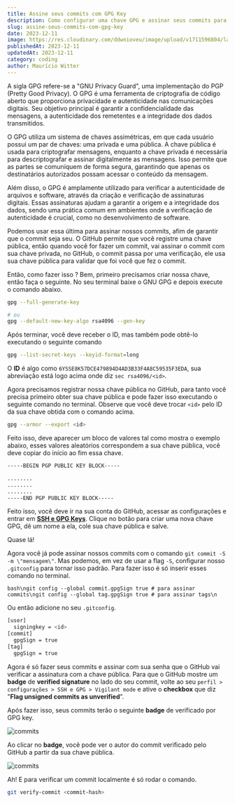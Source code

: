 ```yaml
---
title: Assine seus commits com GPG Key
description: Como configurar uma chave GPG e assinar seus commits para que o GitHub adicione o badge de verificado aos seus commits.
slug: assine-seus-commits-com-gpg-key
date: 2023-12-11
image: https://res.cloudinary.com/ddwnioveu/image/upload/v1711596804/large_screensht_23_11_11_09_42_09_0974113a42.png
publishedAt: 2023-12-11
updatedAt: 2023-12-11
category: coding
author: Maurício Witter
---
```


A sigla GPG refere-se a "GNU Privacy Guard", uma implementação do PGP (Pretty Good Privacy). O GPG é uma ferramenta de criptografia de código aberto que proporciona privacidade e autenticidade nas comunicações digitais. Seu objetivo principal é garantir a confidencialidade das mensagens, a autenticidade dos remetentes e a integridade dos dados transmitidos.

O GPG utiliza um sistema de chaves assimétricas, em que cada usuário possui um par de chaves: uma privada e uma pública. A chave pública é usada para criptografar mensagens, enquanto a chave privada é necessária para descriptografar e assinar digitalmente as mensagens. Isso permite que as partes se comuniquem de forma segura, garantindo que apenas os destinatários autorizados possam acessar o conteúdo da mensagem.

Além disso, o GPG é amplamente utilizado para verificar a autenticidade de arquivos e software, através da criação e verificação de assinaturas digitais. Essas assinaturas ajudam a garantir a origem e a integridade dos dados, sendo uma prática comum em ambientes onde a verificação de autenticidade é crucial, como no desenvolvimento de software.

Podemos usar essa última para assinar nossos commits, afim de garantir que o commit seja seu. O GitHub permite que você registre uma chave pública, então quando você for fazer um commit, vai assinar o commit com sua chave privada, no GitHub, o commit passa por uma verificação, ele usa sua chave pública para validar que foi você que fez o commit.

Então, como fazer isso ? Bem, primeiro precisamos criar nossa chave, então faça o seguinte. No seu terminal baixe o GNU GPG e depois execute o comando abaixo.

```bash
gpg --full-generate-key

# ou
gpg --default-new-key-algo rsa4096 --gen-key
```

Após terminar, você deve receber o ID, mas também pode obtê-lo executando o seguinte comando

```bash
gpg --list-secret-keys --keyid-format=long
```

O **ID** é algo como `6YSSE8K57DCE479894D4AD3B33F4A8C59535F3EDA`, sua abreviação está logo acima onde diz `sec rsa4096/<id>`.

Agora precisamos registrar nossa chave pública no GitHub, para tanto você precisa primeiro obter sua chave pública e pode fazer isso executando o seguinte comando no terminal. Observe que você deve trocar `<id>` pelo ID da sua chave obtida com o comando acima.

```bash
gpg --armor --export <id>
```

Feito isso, deve aparecer um bloco de valores tal como mostra o exemplo abaixo, esses valores aleatórios correspondem a sua chave pública, você deve copiar do início ao fim essa chave.

```bash
-----BEGIN PGP PUBLIC KEY BLOCK-----

........
........
........
-----END PGP PUBLIC KEY BLOCK-----
```

Feito isso, você deve ir na sua conta do GitHub, acessar as configurações e entrar em **[SSH e GPG Keys](https://github.com/settings/gpg/new)**. Clique no botão para criar uma nova chave GPG, dê um nome a ela, cole sua chave pública e salve.

Quase lá!

Agora você já pode assinar nossos commits com o comando `git commit -S -m \"mensagem\"`. Mas podemos, em vez de usar a  flag `-S`, configurar nosso `.gitconfig` para tornar isso padrão. Para fazer isso é só inserir esses comando no terminal.

```bash\ngit config --global commit.gpgSign true # para assinar commits\ngit config --global tag.gpgSign true # para assinar tags\n```

Ou então adicione no seu `.gitconfig`.

```bash
[user]
  signingkey = <id>
[commit]
  gpgSign = true
[tag]
  gpgSign = true
```

Agora é só fazer seus commits e assinar com sua senha que o GitHub vai verificar a assinatura com a chave pública. Para que o GitHub mostre um **badge** de **verified signature** no lado do seu commit, volte ao seu `perfil > configurações > SSH e GPG > Vigilant mode` e ative o **checkbox** que diz \"**Flag unsigned commits as unverified**\". 

Após fazer isso, seus commits terão o seguinte **badge** de verificado por GPG key.

![commits](https://i.imgur.com/jWVpFf0.png)

Ao clicar no **badge**, você pode ver o autor do commit verificado pelo GitHub a partir da sua chave pública.

![commits](https://i.imgur.com/49TllSk.png)

Ah! E para verificar um commit localmente é só rodar o comando.

```bash
git verify-commit <commit-hash>
```